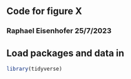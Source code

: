 ## Code for figure X

### Raphael Eisenhofer 25/7/2023

## Load packages and data in
```r
library(tidyverse)

```


```r


```

